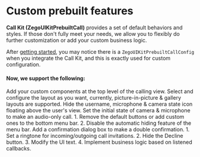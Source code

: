 # Custom prebuilt features

**Call Kit (ZegoUIKitPrebuiltCall)** provides a set of default behaviors and styles. If those don't fully meet your needs, we allow you to flexibly do further customization or add your custom business logic.

After [getting started](../02-Quick%20start.mdx), you may notice there is a `ZegoUIKitPrebuiltCallConfig` when you integrate the Call Kit, and this is exactly used for custom configuration.

#### Now, we support the following:


<CardGroup cols={2}>
<Card title="Add custom components to user view" href="./02-Add custom components.mdx">
  Add your custom components at the top level of the calling view.
</Card>
<Card title="Configure layouts" href="./03-Configure layouts.mdx">
  Select and configure the layout as you want, currently, picture-in-picture & gallery layouts are supported.
</Card>
<Card title="Hide the label on the user view" href="./04-Hide the label on the user view.mdx">
  Hide the username, microphone & camera state icon floating above the user's view.
</Card>
<Card title="Implement an audio-only call" href="./05-Implement an audio-only call.mdx">
  Set the initial state of camera & microphone to make an audio-only call.
</Card>
<Card title="Customize the menu bar" href="./06-Customize the menu bar.mdx">
    1. Remove the default buttons or add custom ones to the bottom menu bar.
    2. Disable the automatic hiding feature of the menu bar.
</Card>
<Card title="Set a hangup confirmation dialog" href="./07-Set a hangup confirmation dialog.mdx">
  Add a confirmation dialog box to make a double confirmation.
</Card>
<Card title="Call invitation config" href="./08-Call invitation config.mdx">
    1. Set a ringtone for incoming/outgoing call invitations.
    2. Hide the Decline button.
    3. Modify the UI text.
    4. Implement business logic based on listened callbacks.
</Card>
</CardGroup>

